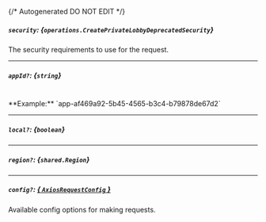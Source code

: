 {/* Autogenerated DO NOT EDIT  */}

##### `security`: *{`operations.CreatePrivateLobbyDeprecatedSecurity`}*
The security requirements to use for the request.
<Collapsible>
    <CreatePrivateLobbyDeprecatedSecurity/>
</Collapsible>

---
##### `appId?`: *{`string`}*
<br/>
**Example:** `app-af469a92-5b45-4565-b3c4-b79878de67d2`

---
##### `local?`: *{`boolean`}*

---
##### `region?`: *{`shared.Region`}*
<Collapsible>
    <Region/>
</Collapsible>

---
##### `config?`: [*{ `AxiosRequestConfig` }*](https://axios-http.com/docs/req_config)
Available config options for making requests.


